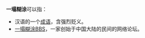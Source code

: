 {{维基词典|一塌糊涂}}
'''一塌糊涂'''可以指：
* 汉语的一个[[成语|成语]]，含强烈贬义。
* [[一塌糊涂BBS|一塌糊涂BBS]]，一家创始于中国大陆的民间的网络论坛。

{{消歧義|Y|Cat=四字消歧義}}